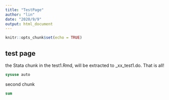 ```yaml
---
title: "TestPage"
author: "lin"
date: "2020/9/9"
output: html_document
---
```


```r
knitr::opts_chunk$set(echo = TRUE)
```

## test page
 
 the Stata chunk in the test1.Rmd, will be extracted to _xx_test1.do. That is all!

```stata
sysuse auto
```

second chunk

```stata
sum
```

